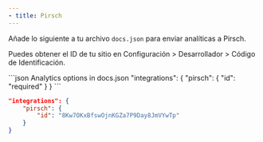 ```yaml
---
- title: Pirsch
---
```


Añade lo siguiente a tu archivo `docs.json` para enviar analíticas a Pirsch.

Puedes obtener el ID de tu sitio en Configuración > Desarrollador > Código de Identificación.

<CodeGroup>
  ```json Analytics options in docs.json
  "integrations": {
      "pirsch": {
          "id": "required"
      }
  }
  ```

  ```json Example
  "integrations": {
      "pirsch": {
          "id": "8Kw7OKxBfswOjnKGZa7P9Day8JmVYwTp"
      }
  }
  ```
</CodeGroup>
